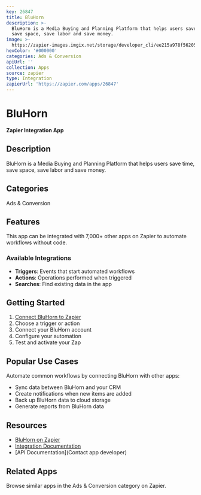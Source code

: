 ```yaml
---
key: 26847
title: BluHorn
description: >-
  BluHorn is a Media Buying and Planning Platform that helps users save time,
  save space, save labor and save money.
image: >-
  https://zapier-images.imgix.net/storage/developer_cli/ee215a978f562059ee1fbbbb10e97f5e_2.png?auto=format%2Ccompress&ixlib=python-3.0.0&q=50
hexColor: '#000000'
categories: Ads & Conversion
apiUrl: ''
collection: Apps
source: zapier
type: Integration
zapierUrl: 'https://zapier.com/apps/26847'
---
```

# BluHorn

**Zapier Integration App**

## Description

BluHorn is a Media Buying and Planning Platform that helps users save time, save space, save labor and save money.

## Categories

Ads & Conversion

## Features

This app can be integrated with 7,000+ other apps on Zapier to automate workflows without code.

### Available Integrations

- **Triggers**: Events that start automated workflows
- **Actions**: Operations performed when triggered
- **Searches**: Find existing data in the app

## Getting Started

1. [Connect BluHorn to Zapier](https://zapier.com/apps/26847)
2. Choose a trigger or action
3. Connect your BluHorn account
4. Configure your automation
5. Test and activate your Zap

## Popular Use Cases

Automate common workflows by connecting BluHorn with other apps:

- Sync data between BluHorn and your CRM
- Create notifications when new items are added
- Back up BluHorn data to cloud storage
- Generate reports from BluHorn data

## Resources

- [BluHorn on Zapier](https://zapier.com/apps/26847)
- [Integration Documentation](https://zapier.com/apps/26847/integrations)
- [API Documentation](Contact app developer)

## Related Apps

Browse similar apps in the Ads & Conversion category on Zapier.
